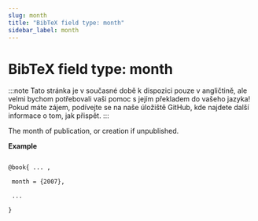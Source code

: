 ```yaml
---
slug: month
title: "BibTeX field type: month"
sidebar_label: month
---
```


# BibTeX field type: month

:::note
Tato stránka je v současné době k dispozici pouze v angličtině, ale velmi bychom potřebovali vaši pomoc s jejím překladem do vašeho jazyka! Pokud máte zájem, podívejte se na naše úložiště GitHub, kde najdete další informace o tom, jak přispět.
:::


The month of publication, or creation if unpublished.

**Example**

```tex

@book{ ... ,

 month = {2007},

 ...

}
```
